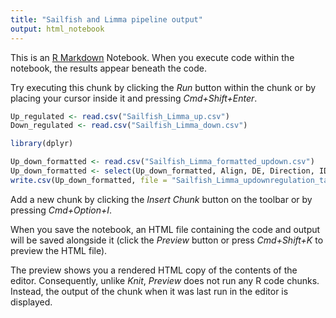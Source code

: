 ```yaml
---
title: "Sailfish and Limma pipeline output"
output: html_notebook
---
```


This is an [R Markdown](http://rmarkdown.rstudio.com) Notebook. When you execute code within the notebook, the results appear beneath the code. 

Try executing this chunk by clicking the *Run* button within the chunk or by placing your cursor inside it and pressing *Cmd+Shift+Enter*. 

```r
Up_regulated <- read.csv("Sailfish_Limma_up.csv")
Down_regulated <- read.csv("Sailfish_Limma_down.csv")

library(dplyr)

Up_down_formatted <- read.csv("Sailfish_Limma_formatted_updown.csv")
Up_down_formatted <- select(Up_down_formatted, Align, DE, Direction, ID) #removing unecessary columns
write.csv(Up_down_formatted, file = "Sailfish_Limma_updownregulation_table.tsv", quote = FALSE)
```

Add a new chunk by clicking the *Insert Chunk* button on the toolbar or by pressing *Cmd+Option+I*.

When you save the notebook, an HTML file containing the code and output will be saved alongside it (click the *Preview* button or press *Cmd+Shift+K* to preview the HTML file). 

The preview shows you a rendered HTML copy of the contents of the editor. Consequently, unlike *Knit*, *Preview* does not run any R code chunks. Instead, the output of the chunk when it was last run in the editor is displayed.

